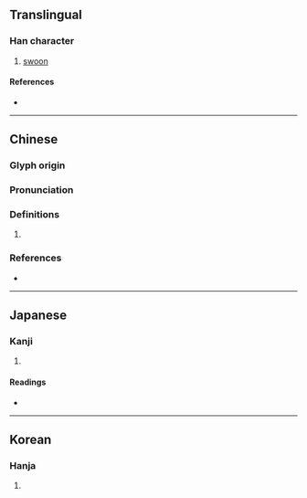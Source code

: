{{character info/new}}
==Translingual==

===Han character===
{{Han char|rn=78|rad=歹|as=07|sn=11|four=14216|canj=MNJRU|ids=⿰歹克}}

# [[swoon]]

====References====
* {{Han ref|kx=0581.090|dkj=16476|dj=0973.190|hdz=21387.080|uh=6B91|ud=27537|bh=D5DA|bd=54746}}

----

==Chinese==
{{zh-forms}}

===Glyph origin===
{{Han etym}}

===Pronunciation===
{{zh-pron
|m=qíng,jìng
|c=king4,cing4,ging6
|mc=y
|oc=y
|cat=
}}

===Definitions===
{{zh-hanzi}}

# {{rfdef|zh}}

===References===
* {{R:yue:Hanzi}}

----

==Japanese==

===Kanji===
{{ja-kanji|grade=|rs=歹07}}

# {{defn|lang=ja|sort=歹07}}

====Readings====
* {{ja-readings|on=[[きょう]] (kyō)|kun=[[しにかかる]] (shinikakaru)}}

----

==Korean==

===Hanja===
{{ko-hanja|hangeul=긍|eumhun=|rv=geung|mr=kŭng|y=kung}}

# {{defn|lang=ko|sort=歹07}}
